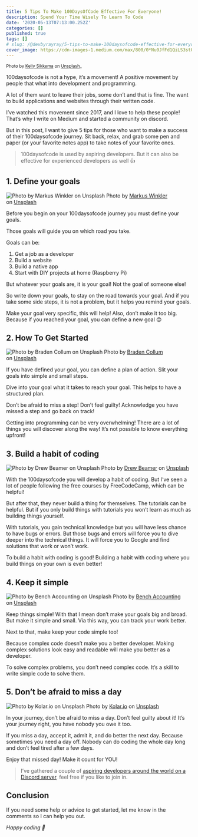 ```yaml
---
title: 5 Tips To Make 100DaysOfCode Effective For Everyone!
description: Spend Your Time Wisely To Learn To Code
date: '2020-05-13T07:13:00.252Z'
categories: []
published: true
tags: []
# slug: /@devbyrayray/5-tips-to-make-100daysofcode-effective-for-everyone-3695587aad64
cover_image: https://cdn-images-1.medium.com/max/800/0*Nu0JfFd1QiLS3stO
---
```


<small class="credits">Photo by [Kelly Sikkema](https://unsplash.com/@kellysikkema?utm_source=medium&utm_medium=referral) on [Unsplash](https://unsplash.com?utm_source=medium&utm_medium=referral)\_</small>

100daysofcode is not a hype, it’s a movement! A positive movement by people that what into development and programming.

A lot of them want to leave their jobs, some don’t and that is fine. The want to build applications and websites through their written code.

I’ve watched this movement since 2017, and I love to help these people! That’s why I write on Medium and started a community on discord.

But in this post, I want to give 5 tips for those who want to make a success of their 100daysofcode journey. Sit back, relax, and grab some pen and paper (or your favorite notes app) to take notes of your favorite ones.

> 100daysofcode is used by aspiring developers. But it can also be effective for experienced developers as well 👍

## 1\. Define your goals

![Photo by [Markus Winkler](https://unsplash.com/@markuswinkler?utm_source=medium&utm_medium=referral) on [Unsplash](https://unsplash.com?utm_source=medium&utm_medium=referral)](https://cdn-images-1.medium.com/max/800/0*JbiWQZswzrdyVTRV)
Photo by [Markus Winkler](https://unsplash.com/@markuswinkler?utm_source=medium&utm_medium=referral) on [Unsplash](https://unsplash.com?utm_source=medium&utm_medium=referral)

Before you begin on your 100daysofcode journey you must define your goals.

Those goals will guide you on which road you take.

Goals can be:

1.  Get a job as a developer
2.  Build a website
3.  Build a native app
4.  Start with DIY projects at home (Raspberry Pi)

But whatever your goals are, it is your goal! Not the goal of someone else!

So write down your goals, to stay on the road towards your goal. And if you take some side steps, it is not a problem, but it helps you remind your goals.

Make your goal very specific, this will help! Also, don’t make it too big. Because if you reached your goal, you can define a new goal 😊

## 2\. How To Get Started

![Photo by [Braden Collum](https://unsplash.com/@bradencollum?utm_source=medium&utm_medium=referral) on [Unsplash](https://unsplash.com?utm_source=medium&utm_medium=referral)](https://cdn-images-1.medium.com/max/800/0*DXsCV0uir03ITzFJ)
Photo by [Braden Collum](https://unsplash.com/@bradencollum?utm_source=medium&utm_medium=referral) on [Unsplash](https://unsplash.com?utm_source=medium&utm_medium=referral)

If you have defined your goal, you can define a plan of action. Slit your goals into simple and small steps.

Dive into your goal what it takes to reach your goal. This helps to have a structured plan.

Don’t be afraid to miss a step! Don’t feel guilty! Acknowledge you have missed a step and go back on track!

Getting into programming can be very overwhelming! There are a lot of things you will discover along the way! It’s not possible to know everything upfront!

## 3\. Build a habit of coding

![Photo by [Drew Beamer](https://unsplash.com/@drew_beamer?utm_source=medium&utm_medium=referral) on [Unsplash](https://unsplash.com?utm_source=medium&utm_medium=referral)](https://cdn-images-1.medium.com/max/800/0*9yhT8-kdEbcVhr11)
Photo by [Drew Beamer](https://unsplash.com/@drew_beamer?utm_source=medium&utm_medium=referral) on [Unsplash](https://unsplash.com?utm_source=medium&utm_medium=referral)

With the 100daysofcode you will develop a habit of coding. But I’ve seen a lot of people following the free courses by FreeCodeCamp, which can be helpful!

But after that, they never build a thing for themselves. The tutorials can be helpful. But if you only build things with tutorials you won’t learn as much as building things yourself.

With tutorials, you gain technical knowledge but you will have less chance to have bugs or errors. But those bugs and errors will force you to dive deeper into the technical things. It will force you to Google and find solutions that work or won’t work.

To build a habit with coding is good! Building a habit with coding where you build things on your own is even better!

## 4\. Keep it simple

![Photo by [Bench Accounting](https://unsplash.com/@benchaccounting?utm_source=medium&utm_medium=referral) on [Unsplash](https://unsplash.com?utm_source=medium&utm_medium=referral)](https://cdn-images-1.medium.com/max/800/0*Fdykz8wWU7OFPdS3)
Photo by [Bench Accounting](https://unsplash.com/@benchaccounting?utm_source=medium&utm_medium=referral) on [Unsplash](https://unsplash.com?utm_source=medium&utm_medium=referral)

Keep things simple! With that I mean don’t make your goals big and broad. But make it simple and small. Via this way, you can track your work better.

Next to that, make keep your code simple too!

Because complex code doesn’t make you a better developer. Making complex solutions look easy and readable will make you better as a developer.

To solve complex problems, you don’t need complex code. It’s a skill to write simple code to solve them.

## 5\. Don’t be afraid to miss a day

![Photo by [Kolar.io](https://unsplash.com/@jankolar?utm_source=medium&utm_medium=referral) on [Unsplash](https://unsplash.com?utm_source=medium&utm_medium=referral)](https://cdn-images-1.medium.com/max/800/0*Xo10IU_sY4kZ219e)
Photo by [Kolar.io](https://unsplash.com/@jankolar?utm_source=medium&utm_medium=referral) on [Unsplash](https://unsplash.com?utm_source=medium&utm_medium=referral)

In your journey, don’t be afraid to miss a day. Don’t feel guilty about it! It’s your journey right, you have nobody you owe it too.

If you miss a day, accept it, admit it, and do better the next day. Because sometimes you need a day off. Nobody can do coding the whole day long and don’t feel tired after a few days.

Enjoy that missed day! Make it count for YOU!

> I’ve gathered a couple of [aspiring developers around the world on a Discord server](https://mailchi.mp/fb82491d03f8/dev-by-rayray-discord-community), feel free if you like to join in.

## Conclusion

If you need some help or advice to get started, let me know in the comments so I can help you out.

_Happy coding 🚀_
